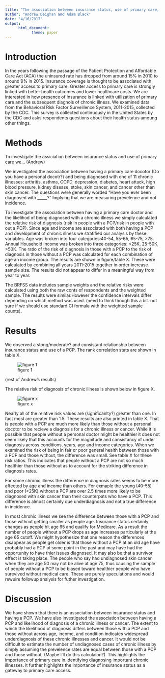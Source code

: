 ```yaml
---
title: "The association between insurance status, use of primary care, and diagnosis of chronic illness"
author: "Andrew Deighan and Adam Black"
date: "4/16/2017"
output: 
      html_document:
            theme: paper
---
```


# Introduction
In the years following the passage of the Patient Protection and Affordable Care Act (ACA) the uninsured rate has dropped from around 15% in 2010 to around 9% in 2015. Insurance coverage is thought to be associated with greater access to primary care. Greater access to primary care is strongly linked with better health outcomes and lower healthcare costs. We are interested in how presence of insurance is linked with utilization of primary care and the subsequent diagnois of chronic illness. We examined data from the Behavioral Risk Factor Surveillence System, 2011-2015, collected by the CDC. This survey is collected continuously in the United States by the CDC and asks respondents questions about their health status amoung other things.



# Methods

To investigate the assiciation between insurance status and use of primary care we... (Andrew)

We investigated the association between having a primary care docotor (Do you have a personal docotr?) and being diagnosed with one of 11 chronic illnesses: arthritis, asthma, COPD, depression, diabetes, heart attack, high blood pressure, kidney disease, stoke, skin cancer, and cancer other than skin cancer. The questions were generally worded "Have you ever been diagnosed with _____?" Implying that we are measuring prevelence and not incidence.

To investigate the association between having a primary care doctor and the likelihod of being diagnosed with a chronic illness we simply calculated the relative risk of diagnosis (risk in people with a PCP/risk in people with out a PCP). Since age and income are associated with both having a PCP and development of chronic illness we stratified our analysis by these variables. Age was broken into four categories:40-54, 55-65, 65-75, >75. Annual Household income was broken into three categories: <25K, 25-50K, >50K. The ratio of the risk of diagnosis in those with a PCP to the risk of diagnosis in those without a PCP was calculated for each combination of age an income group. The results are shown in figure/table X. These were calculated by combining all years 2011-2015 together in order increase sample size. The results did not appear to differ in a meaningful way from year to year. 

The BRFSS data includes sample weights and the relative risks were calculated using both the raw conts of respondents and the weighted sample. The results were similar.However the confidence intervals differ depending on which method was used. (need to think though this a bit. not sure if we should use standard CI formula with the weighted sample counts).

# Results
We observed a stong/moderate? and consistant relationship between insurance status and use of a PCP. The rank correlation stats are shown in table X.

![figure 1](./plots/Difference_in_Doctor_Utilization.png)


(rest of Andrew's results)


The relative risk of diagnosis of chronic illness is shown below in figure X. 

![figure x](./plots/facet_plot_all.png)

Nearly all of the relative risk values are (significanlty?) greater than one. In fact most are greater than 1.5. These results are also printed in table X. That is people with a PCP are much more likely than those without a personal docotor to be recieve a diagnosis for a chronic illness or cancer. While it is possible that people without a personal doctor might be healthier it does not seem likely that this accounts for the magnitude and consistancy of under diagnosis across conditions, years, age and income categories. When we examined the risk of being in fair or poor general health between those with a PCP and those without, the difference was small. See table X for these risk ratios. This indicates that people without a PCP are not so much healthier than those without as to account for the striking difference in diagnosis rates.

For some chronic illness the difference in diagnosis rates seems to be more affected by age and income than others. For exmaple the young (40-55)  and poor (<25K) without a PCP are over 2.5 times more likely to be diagnosed with skin cancer than their counterpats who have a PCP. This difference is almost certainly due underdiagnosis and not a true difference in incidence. 

In most chronic illness we see the difference between those with a PCP and those without getting smaller as people age. Insurance status certainly changes as people hit age 65 and qualify for Medicare. As a result the number of people without a PCP drops as age increases particularly at the age 65 cutoff. We might hypothesize that one reason the differences disappear as people get older is that those without a PCP at an old age have probably had a PCP at some point in the past and may have had the opportunity to have thier issues diagnosed. It may also be that a survivor effect is taking place. The people who say had undiagnosed skin cancer when they are age 50 may not be alive at age 75, thus causing the sample of people without a PCP to be biased toward healthier people who have surevived without medical care. These are purely speculations and would rewuire followup analysis for futher investigation.



# Discussion
We have shown that there is an association between insurance status and having a PCP. We have also investigated the association between having a PCP and likelihood of diagnosis of a chronic illness or cancer. The extent to which the likelihood of diagnosis differs between those with a PCP and those without across age, income, and condition indicates widespread underdiagnosis of these chronic illnesses and cancer. It would not be difficult to estimate the number of undiagnosed cases of chronic illness by simply assuming the prevelence rates are equal between those with a PCP and those without. (Maybe I'll do this calculaion?). This highlights the  importance of primary care in identifying diagnosing important chronic illnesses. It further highlights the importance of insurance status as a gateway to primary care access. 






